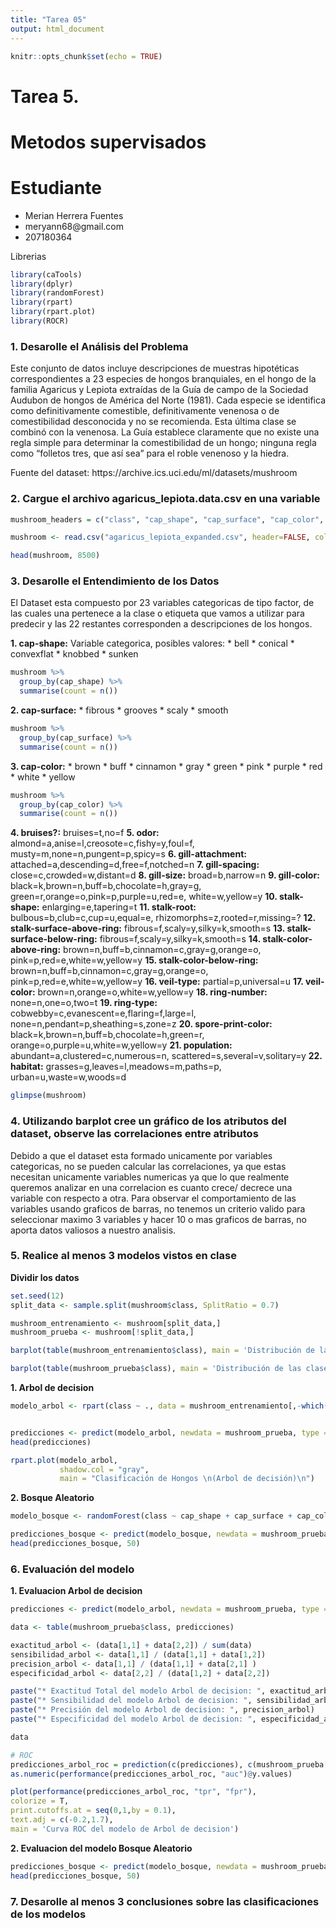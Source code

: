 ```yaml
---
title: "Tarea 05"
output: html_document
---
```


```r
knitr::opts_chunk$set(echo = TRUE)
```

# Tarea 5.
# Metodos supervisados

# Estudiante
* Merian Herrera Fuentes
* meryann68@gmail.com
* 207180364

Librerias
```r
library(caTools)
library(dplyr)
library(randomForest)
library(rpart)
library(rpart.plot)
library(ROCR)
```

### 1. Desarolle el Análisis del Problema

Este conjunto de datos incluye descripciones de muestras hipotéticas correspondientes a 23 especies de hongos branquiales, en el hongo de la familia Agaricus y Lepiota extraídas de la Guía de campo de la Sociedad Audubon de hongos de América del Norte (1981). Cada especie se identifica como definitivamente comestible, definitivamente venenosa o de comestibilidad desconocida y no se recomienda. Esta última clase se combinó con la venenosa. La Guía establece claramente que no existe una regla simple para determinar la comestibilidad de un hongo; ninguna regla como "folletos tres, que así sea" para el roble venenoso y la hiedra.


Fuente del dataset:
https://archive.ics.uci.edu/ml/datasets/mushroom

### 2. Cargue el archivo agaricus_lepiota.data.csv en una variable

```r

mushroom_headers = c("class", "cap_shape", "cap_surface", "cap_color", "bruises?", "odor", "gill_attachment", "gill_spacing", "gill_size", "gill_color", "stalk_shape", "stalk_root", "stalk_surface_above_ring", "stalk_surface_below_ring", "stalk_color_above_ring", "stalk_color_below_ring", "veil_type", "veil_color", "ring_number", "ring_type", "spore_print_color", "population", "habitat")

mushroom <- read.csv("agaricus_lepiota_expanded.csv", header=FALSE, col.names=mushroom_headers)

head(mushroom, 8500)
```

### 3. Desarolle el Entendimiento de los Datos

El Dataset esta compuesto por 23 variables categoricas de tipo factor, de las cuales una pertenece a la clase o etiqueta que vamos a utilizar para predecir y las 22 restantes corresponden a descripciones de los hongos.

**1. cap-shape:**  Variable categorica, posibles valores:
* bell
* conical
* convexflat
* knobbed 
* sunken

```r
mushroom %>% 
  group_by(cap_shape) %>% 
  summarise(count = n()) 
```

**2. cap-surface:** 
* fibrous 
* grooves 
* scaly 
* smooth

```r
mushroom %>% 
  group_by(cap_surface) %>% 
  summarise(count = n()) 
```

**3. cap-color:** 
* brown
* buff
* cinnamon
* gray
* green
* pink
* purple
* red
* white
* yellow

```r
mushroom %>% 
  group_by(cap_color) %>% 
  summarise(count = n()) 
```

**4. bruises?:** bruises=t,no=f 
**5. odor:** almond=a,anise=l,creosote=c,fishy=y,foul=f, musty=m,none=n,pungent=p,spicy=s 
**6. gill-attachment:** attached=a,descending=d,free=f,notched=n 
**7. gill-spacing:** close=c,crowded=w,distant=d 
**8. gill-size:** broad=b,narrow=n 
**9. gill-color:** black=k,brown=n,buff=b,chocolate=h,gray=g, green=r,orange=o,pink=p,purple=u,red=e, white=w,yellow=y 
**10. stalk-shape:** enlarging=e,tapering=t 
**11. stalk-root:** bulbous=b,club=c,cup=u,equal=e, rhizomorphs=z,rooted=r,missing=? 
**12. stalk-surface-above-ring:** fibrous=f,scaly=y,silky=k,smooth=s 
**13. stalk-surface-below-ring:** fibrous=f,scaly=y,silky=k,smooth=s 
**14. stalk-color-above-ring:** brown=n,buff=b,cinnamon=c,gray=g,orange=o, pink=p,red=e,white=w,yellow=y 
**15. stalk-color-below-ring:** brown=n,buff=b,cinnamon=c,gray=g,orange=o, pink=p,red=e,white=w,yellow=y 
**16. veil-type:** partial=p,universal=u 
**17. veil-color:** brown=n,orange=o,white=w,yellow=y 
**18. ring-number:** none=n,one=o,two=t 
**19. ring-type:** cobwebby=c,evanescent=e,flaring=f,large=l, none=n,pendant=p,sheathing=s,zone=z 
**20. spore-print-color:** black=k,brown=n,buff=b,chocolate=h,green=r, orange=o,purple=u,white=w,yellow=y 
**21. population:** abundant=a,clustered=c,numerous=n, scattered=s,several=v,solitary=y 
**22. habitat:** grasses=g,leaves=l,meadows=m,paths=p, urban=u,waste=w,woods=d

```r
glimpse(mushroom)
```


### 4. Utilizando barplot cree un gráfico de los atributos del dataset, observe las correlaciones entre atributos

Debido a que el dataset esta formado unicamente por variables categoricas, no se pueden calcular las correlaciones, ya que estas necesitan unicamente variables numericas ya que lo que realmente queremos analizar en una correlacion es cuanto crece/ decrece una variable con respecto a otra.
Para observar el comportamiento de las variables usando graficos de barras, no tenemos un criterio valido para seleccionar maximo 3 variables y hacer 10 o mas graficos de barras, no aporta datos valiosos a nuestro analisis.


### 5. Realice al menos 3 modelos vistos en clase

**Dividir los datos**

```r
set.seed(12)
split_data <- sample.split(mushroom$class, SplitRatio = 0.7)

mushroom_entrenamiento <- mushroom[split_data,]
mushroom_prueba <- mushroom[!split_data,]
```

```r
barplot(table(mushroom_entrenamiento$class), main = 'Distribución de las clases en mushroom_entrenamiento', ylab = 'Observaciones', xlab = 'Clase')

barplot(table(mushroom_prueba$class), main = 'Distribución de las clases en mushroom_prueba', ylab = 'Observaciones', xlab = 'Clase')
```

**1. Arbol de decision**

```r
modelo_arbol <- rpart(class ~ ., data = mushroom_entrenamiento[,-which(colnames(mushroom_entrenamiento) == "cap_shape")], method =  'class')


predicciones <- predict(modelo_arbol, newdata = mushroom_prueba, type = 'prob')
head(predicciones)

rpart.plot(modelo_arbol,
           shadow.col = "gray", 
           main = "Clasificación de Hongos \n(Arbol de decisión)\n")
```

**2. Bosque Aleatorio**

```r
modelo_bosque <- randomForest(class ~ cap_shape + cap_surface + cap_color + odor + gill_attachment + gill_spacing + gill_spacing + gill_size + gill_color + stalk_shape + stalk_shape + stalk_root + stalk_surface_above_ring, data = mushroom_entrenamiento)

predicciones_bosque <- predict(modelo_bosque, newdata = mushroom_prueba, type = 'class')
head(predicciones_bosque, 50)
```


### 6. Evaluación del modelo

**1. Evaluacion Arbol de decision**

```r
predicciones <- predict(modelo_arbol, newdata = mushroom_prueba, type = 'class')

data <- table(mushroom_prueba$class, predicciones)

exactitud_arbol <- (data[1,1] + data[2,2]) / sum(data)
sensibilidad_arbol <- data[1,1] / (data[1,1] + data[1,2])
precision_arbol <- data[1,1] / (data[1,1] + data[2,1] )
especificidad_arbol <- data[2,2] / (data[1,2] + data[2,2])

paste("* Exactitud Total del modelo Arbol de decision: ", exactitud_arbol)
paste("* Sensibilidad del modelo Arbol de decision: ", sensibilidad_arbol)
paste("* Precisión del modelo Arbol de decision: ", precision_arbol)
paste("* Especificidad del modelo Arbol de decision: ", especificidad_arbol)
```

```r
data
```


```r
# ROC
predicciones_arbol_roc = prediction(c(predicciones), c(mushroom_prueba[,'class']))
as.numeric(performance(predicciones_arbol_roc, "auc")@y.values)

plot(performance(predicciones_arbol_roc, "tpr", "fpr"),
colorize = T,
print.cutoffs.at = seq(0,1,by = 0.1),
text.adj = c(-0.2,1.7),
main = 'Curva ROC del modelo de Arbol de decision')
```

**2. Evaluacion del modelo Bosque Aleatorio**

```r
predicciones_bosque <- predict(modelo_bosque, newdata = mushroom_prueba, type = 'class')
head(predicciones_bosque, 50)
```


### 7. Desarolle al menos 3 conclusiones sobre las clasificaciones de los modelos




